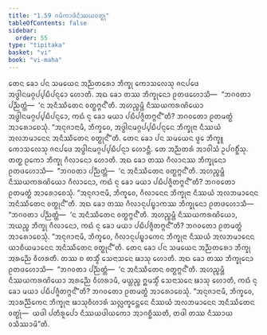 ```yaml
---
title: "1.59 ᨣᨾᩥᨠᩣᨴᩥᨶᩥᩔᨿᩅᨲ᩠ᨳᩩ"
tableOfContents: false
sidebar:
  order: 55
type: "tipitaka"
basket: "vi"
book: "vi-maha"
---
```



<DynamicBreadcrumb />

<Division number="121" book="vi-maha">

<Paragraph number="507" book="vi-maha">
ᨲᩮᨶ ᨡᩮᩣ ᨸᨶ ᩈᨾᨿᩮᨶ ᩋᨬ᩠ᨬᨲᩁᩮᩣ ᨽᩥᨠ᩠ᨡᩩ ᨠᩮᩣᩈᩃᩮᩈᩩ ᨩᨶᨸᨴᩮ ᩋᨴ᩠ᨵᩤᨶᨾᨣ᩠ᨣᨸ᩠ᨸᨭᩥᨸᨶ᩠ᨶᩮᩣ ᩉᩮᩣᨲᩥ. ᩋᨳ ᨡᩮᩣ ᨲᩔ ᨽᩥᨠ᩠ᨡᩩᨶᩮᩣ ᩑᨲᨴᩉᩮᩣᩈᩥ—  “ᨽᨣᩅᨲᩣ ᨸᨬ᩠ᨬᨲ᩠ᨲᩴ—  ‘ᨶ ᩋᨶᩥᩔᩥᨲᩮᨶ ᩅᨲ᩠ᨳᨻ᩠ᨻᨶ᩺’ᨲᩥ. ᩋᩉᨬ᩠ᨧᨾ᩠ᩉᩥ ᨶᩥᩔᨿᨠᩁᨱᩦᨿᩮᩣ ᩋᨴ᩠ᨵᩤᨶᨾᨣ᩠ᨣᨸ᩠ᨸᨭᩥᨸᨶ᩠ᨶᩮᩣ, ᨠᨳᩴ ᨶᩩ ᨡᩮᩣ ᨾᨿᩣ ᨸᨭᩥᨸᨩ᩠ᨩᩥᨲᨻ᩠ᨻᨶ᩺”ᨲᩥ? ᨽᨣᩅᨲᩮᩣ ᩑᨲᨾᨲ᩠ᨳᩴ ᩋᩣᩁᩮᩣᨧᩮᩈᩩᩴ. “ᩋᨶᩩᨩᩣᨶᩣᨾᩥ, ᨽᩥᨠ᩠ᨡᩅᩮ, ᩋᨴ᩠ᨵᩤᨶᨾᨣ᩠ᨣᨸ᩠ᨸᨭᩥᨸᨶ᩠ᨶᩮᨶ ᨽᩥᨠ᩠ᨡᩩᨶᩣ ᨶᩥᩔᨿᩴ ᩋᩃᨽᨾᩣᨶᩮᨶ ᩋᨶᩥᩔᩥᨲᩮᨶ ᩅᨲ᩠ᨳᩩᨶ᩺”ᨲᩥ.
</Paragraph>

<Paragraph number="508" book="vi-maha">
ᨲᩮᨶ ᨡᩮᩣ ᨸᨶ ᩈᨾᨿᩮᨶ ᨴ᩠ᩅᩮ ᨽᩥᨠ᩠ᨡᩪ ᨠᩮᩣᩈᩃᩮᩈᩩ ᨩᨶᨸᨴᩮ ᩋᨴ᩠ᨵᩤᨶᨾᨣ᩠ᨣᨸ᩠ᨸᨭᩥᨸᨶ᩠ᨶᩣ ᩉᩮᩣᨶ᩠ᨲᩥ. ᨲᩮ ᩋᨬ᩠ᨬᨲᩁᩴ ᩋᩣᩅᩤᩈᩴ ᩏᨸᨣᨧ᩠ᨨᩥᩴᩈᩩ. ᨲᨲ᩠ᨳ ᩑᨠᩮᩣ ᨽᩥᨠ᩠ᨡᩩ ᨣᩥᩃᩣᨶᩮᩣ ᩉᩮᩣᨲᩥ. ᩋᨳ ᨡᩮᩣ ᨲᩔ ᨣᩥᩃᩣᨶᩔ ᨽᩥᨠ᩠ᨡᩩᨶᩮᩣ ᩑᨲᨴᩉᩮᩣᩈᩥ—  “ᨽᨣᩅᨲᩣ ᨸᨬ᩠ᨬᨲ᩠ᨲᩴ—  ‘ᨶ ᩋᨶᩥᩔᩥᨲᩮᨶ ᩅᨲ᩠ᨳᨻ᩠ᨻᨶ᩺’ᨲᩥ. ᩋᩉᨬ᩠ᨧᨾ᩠ᩉᩥ ᨶᩥᩔᨿᨠᩁᨱᩦᨿᩮᩣ ᨣᩥᩃᩣᨶᩮᩣ, ᨠᨳᩴ ᨶᩩ ᨡᩮᩣ ᨾᨿᩣ ᨸᨭᩥᨸᨩ᩠ᨩᩥᨲᨻ᩠ᨻᨶ᩺”ᨲᩥ? ᨽᨣᩅᨲᩮᩣ ᩑᨲᨾᨲ᩠ᨳᩴ ᩋᩣᩁᩮᩣᨧᩮᩈᩩᩴ. “ᩋᨶᩩᨩᩣᨶᩣᨾᩥ, ᨽᩥᨠ᩠ᨡᩅᩮ, ᨣᩥᩃᩣᨶᩮᨶ ᨽᩥᨠ᩠ᨡᩩᨶᩣ ᨶᩥᩔᨿᩴ ᩋᩃᨽᨾᩣᨶᩮᨶ ᩋᨶᩥᩔᩥᨲᩮᨶ ᩅᨲ᩠ᨳᩩᨶ᩺”ᨲᩥ.
</Paragraph>

<Paragraph number="509" book="vi-maha">
ᩋᨳ ᨡᩮᩣ ᨲᩔ ᨣᩥᩃᩣᨶᩩᨸᨭ᩠ᨮᩣᨠᩔ ᨽᩥᨠ᩠ᨡᩩᨶᩮᩣ ᩑᨲᨴᩉᩮᩣᩈᩥ—  “ᨽᨣᩅᨲᩣ ᨸᨬ᩠ᨬᨲ᩠ᨲᩴ—  ‘ᨶ ᩋᨶᩥᩔᩥᨲᩮᨶ ᩅᨲ᩠ᨳᨻ᩠ᨻᨶ᩺’ᨲᩥ. ᩋᩉᨬ᩠ᨧᨾ᩠ᩉᩥ ᨶᩥᩔᨿᨠᩁᨱᩦᨿᩮᩣ, ᩋᨿᨬ᩠ᨧ ᨽᩥᨠ᩠ᨡᩩ ᨣᩥᩃᩣᨶᩮᩣ, ᨠᨳᩴ ᨶᩩ ᨡᩮᩣ ᨾᨿᩣ ᨸᨭᩥᨸᨩ᩠ᨩᩥᨲᨻ᩠ᨻᨶ᩺”ᨲᩥ? ᨽᨣᩅᨲᩮᩣ ᩑᨲᨾᨲ᩠ᨳᩴ ᩋᩣᩁᩮᩣᨧᩮᩈᩩᩴ. “ᩋᨶᩩᨩᩣᨶᩣᨾᩥ, ᨽᩥᨠ᩠ᨡᩅᩮ, ᨣᩥᩃᩣᨶᩩᨸᨭ᩠ᨮᩣᨠᩮᨶ ᨽᩥᨠ᩠ᨡᩩᨶᩣ ᨶᩥᩔᨿᩴ ᩋᩃᨽᨾᩣᨶᩮᨶ ᨿᩣᨧᩥᨿᨾᩣᨶᩮᨶ ᩋᨶᩥᩔᩥᨲᩮᨶ ᩅᨲ᩠ᨳᩩᨶ᩺”ᨲᩥ.
</Paragraph>

<Paragraph number="510" book="vi-maha">
ᨲᩮᨶ ᨡᩮᩣ ᨸᨶ ᩈᨾᨿᩮᨶ ᩋᨬ᩠ᨬᨲᩁᩮᩣ ᨽᩥᨠ᩠ᨡᩩ ᩋᩁᨬ᩠ᨬᩮ ᩅᩥᩉᩁᨲᩥ. ᨲᩔ ᨧ ᨲᩈ᩠ᨾᩥᩴ ᩈᩮᨶᩣᩈᨶᩮ ᨹᩣᩈᩩ ᩉᩮᩣᨲᩥ. ᩋᨳ ᨡᩮᩣ ᨲᩔ ᨽᩥᨠ᩠ᨡᩩᨶᩮᩣ ᩑᨲᨴᩉᩮᩣᩈᩥ—  “ᨽᨣᩅᨲᩣ ᨸᨬ᩠ᨬᨲ᩠ᨲᩴ—  ‘ᨶ ᩋᨶᩥᩔᩥᨲᩮᨶ ᩅᨲ᩠ᨳᨻ᩠ᨻᨶ᩺’ᨲᩥ. ᩋᩉᨬ᩠ᨧᨾ᩠ᩉᩥ ᨶᩥᩔᨿᨠᩁᨱᩦᨿᩮᩣ ᩋᩁᨬ᩠ᨬᩮ ᩅᩥᩉᩁᩣᨾᩥ, ᨾᨿ᩠ᩉᨬ᩠ᨧ ᩍᨾᩈ᩠ᨾᩥᩴ ᩈᩮᨶᩣᩈᨶᩮ ᨹᩣᩈᩩ ᩉᩮᩣᨲᩥ, ᨠᨳᩴ ᨶᩩ ᨡᩮᩣ ᨾᨿᩣ ᨸᨭᩥᨸᨩ᩠ᨩᩥᨲᨻ᩠ᨻᨶ᩺”ᨲᩥ? ᨽᨣᩅᨲᩮᩣ ᩑᨲᨾᨲ᩠ᨳᩴ ᩋᩣᩁᩮᩣᨧᩮᩈᩩᩴ. “ᩋᨶᩩᨩᩣᨶᩣᨾᩥ, ᨽᩥᨠ᩠ᨡᩅᩮ, ᩋᩣᩁᨬ᩠ᨬᩥᨠᩮᨶ ᨽᩥᨠ᩠ᨡᩩᨶᩣ ᨹᩣᩈᩩᩅᩥᩉᩣᩁᩴ ᩈᩃᩖᨠ᩠ᨡᩮᨶ᩠ᨲᩮᨶ ᨶᩥᩔᨿᩴ ᩋᩃᨽᨾᩣᨶᩮᨶ ᩋᨶᩥᩔᩥᨲᩮᨶ ᩅᨲ᩠ᨳᩩᩴ—  ᨿᨴᩤ ᨸᨲᩥᩁᩪᨸᩮᩣ ᨶᩥᩔᨿᨴᩤᨿᨠᩮᩣ ᩋᩣᨣᨧ᩠ᨨᩥᩔᨲᩥ, ᨲᨴᩤ ᨲᩔ ᨶᩥᩔᩣᨿ ᩅᩈᩥᩔᩣᨾᩦ”ᨲᩥ.
</Paragraph>
</Division>